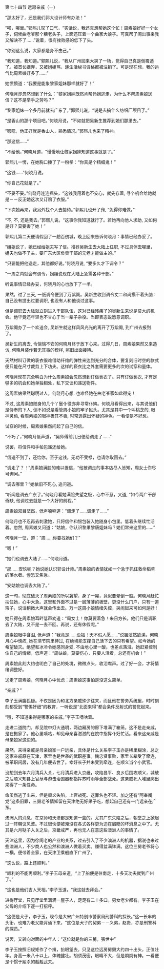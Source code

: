 

第七十四节 远房亲戚（一）

“那太好了，还是我们郭大设计师有办法！”

“唉，哪里。”郭熙儿叹了口气，“实话说，我还真想帮她这个忙！周素娘好好一个女子，伺候曲老爷那个糟老头子，上面还压着一个曲家大娘子。可真帮了闹出事来我又解决不了……”说着，很有挫败感的低下了头。

“你别这么说，大家都是身不由己。”

“我知道，我知道。”郭熙儿说，“我从广州回来大哭了一场，觉得自己真是倒霉透了。被首长嫌弃，又被姐姐骂，连生活秘书资格都被注销了。可是现在想，我的运气比周素娘好多了……”

她愤愤道：“我要是能象黎家姐妹那样就好了！”

何晓月却忽然想到了什么：“黎家姐妹既然肯帮怜姐逃走，为什么不帮周素娘送信？这不是举手之劳吗？”

“黎家姐妹一个多月前就去广东了。”郭熙儿说，“说是去搞什么纺织厂项目了。”

“是香山的那个项目吧。”何晓月说，“不如就把吴新生推荐到她们那里去。”

“嗯嗯，他正好就是香山人，熟悉情况。”郭熙儿也来了精神。

“那这信……”

“不给他，”何晓月道，“慢慢地让黎家姐妹知道这事就是了。”

郭熙儿一愣，在她胸口捶了了一粉拳：“你真是个精细鬼！”

“这钱……”何晓月说。

“你自己花就是了。”

“不妥不妥。”何晓月连连摇头，“这钱我用着也不安心，就先存着, 寻个机会给她就是－－反正她这次又订购了衣服。”

“下次她再来，我另外找个人去接待。”郭熙儿也开了窍, “免得你难做。”

“不, 不, 还是我去。”郭熙儿说，“这事你我知道就行了。若她再向他人求助, 又如何是好？莫要害了她！”

郭熙儿第二天便请假回了一趟百仞城，晚上回来告诉何晓月：事情已经办妥了。

“姐姐说了，她已经给姐夫写了信。推荐吴新生去大陆上任职, 不过具体去哪里，姐夫也做不了主，要广东大区负责干部的元老才能做主的。”

“只要能把他送走，其他都好说。”何晓月说, “要多久才下调令？”

“一周之内就会有调令，姐姐说现在大陆上急需各种干部。”

听说事情已经办妥，何晓月的心也放下了一半。

果然，过了三天, 一纸调令便到了万紫阁。吴新生收到调令丈二和尚摸不着头脑：自己没有提出过要调职, 也没有人和他谈过这事。

但是调职去大陆就立刻进入干部队伍，这对已经残疾了的吴新生来说是莫大的机会。他毕竟还年轻也不甘心于当一辈子杂役。当即表态说愿意调职。

万紫阁办了一个欢送会, 吴新生就这样风风光光的离开了万紫阁, 到广州去报到了。

吴新生的离去, 令惴惴不安的何晓月终于放下心来。过得几日，周素娘果然又来造访, 何晓月装作若无其事的模样, 照旧出面接待。

天然材料订做的亵衣很难借助纤维的弹性来达到充分的合体，要复刻旧时空的款式便只能在尺寸裁剪上下功夫。这样的亵衣比之外套需要更多的次的试穿和量体。

何晓月现在完全明白为什么周素娘会忽然想到订做亵衣了。只有订做亵衣, 才有足够多的机会和她单独相处，私下交谈和递送物件。

这周素娘果然聪明过人，何晓月心想, 也难怪她在曲老爷家如此得宠！

不过, 这周素娘随身的几个丫鬟仆役亦非寻常仆婢。何晓月看得出来，与其说他们是侍奉的下人, 倒不如说是看管周小娘的牢子狱头。尤其是其中一个叫桃芝的, 眼神灵动, 看周素娘的眼神极其不善, 时常透露出怀疑的神色。一看便是不好惹。

试穿的时候，周素娘果然问起了自己的信。

“不巧了，”何晓月低声道，“吴师傅前几日便给调走了……”

说罢，将信件和手帕包递还给她。

“信送不到了，还给你。至于这钱，无功不受禄，也请你取回去。”

“调走了？！”周素娘满脸的难以置信，“他被调走的事本店尽人皆知，周女士你尽可询问。”

“调去哪里？”她依旧不死心, 追问道。

“听闻是调去广东了。”何晓月看她满脸失望之极，心中不忍，又道, “如今两广干部奇缺, 他调过去就是一个大好的前程。”

周素娘双目茫然，低声喃喃道：“调走了……调走了……”

何晓月也不忍再去刺激她，只将信件和银包装入她随身小包里。低着头继续忙活着。忽然, 周素娘又问道：“姑娘，你认识黎果黎唐姐妹吗？她们常来这里的……”

何晓月一怔，道：“周……你要找她们？”

“嗯！”

“她们也调去大陆了……”何晓月道。

“那……安玖呢？她说她认识郭设计师。”周素娘的表情犹如一个急于抓住救命稻草的落水者。惶恐又焦急。

“安姑娘也调去大陆了。”

这一句，彻底破灭了周素娘的所以冀望，身子一晃，竟似要晕倒一般。何晓月赶忙扶住她，心中大急。这里和外面不过是一层薄薄的板壁，更没什么门户，只有一道帘子，说话稍微大声就会传出去。万一这周小娘情绪失控，哭闹起来可如何是好！

她只得在周素娘耳畔低声劝道：“周女士！你莫要着急！来日方长。他们只是调职去了大陆，又不是一去不回。再说，还有休假呢。”

周素娘眼中含泪, 低声道：“我竟是……没福！天不假人愿……”说罢泫然欲涕。何晓月心中愧疚, 她在清节院里待过, 在绝境能支撑自己活下去的只有希望。如今她的希望破灭。绝望和冰冷令她感同身受, 不由地心里一酸，也差点落泪。她赶紧控制住自己的情绪，低声道：“周姑娘，莫要伤心，只要人活着，总还有机会！”

周素娘此刻大约也明白了自己的处境，微微点头，收泪噤声。过了好一会，才将情绪调整好。

送走了周素娘，何晓月心中忧虑：周素娘这事怕是没这么简单。

“亲戚？”

李子玉满腹狐疑。不仅是因为和北方亲戚殊少往来，而且他在警务系统里，时时刻刻都受到“警惕奸细”的教育，一听说是“北面来得”都会条件反射式的警觉起来。

“哦，不知道来得是哪家的亲戚。”李子玉嘀咕着。

走进二道院门，却见院中灯火通明，两边厢房的廊下堆满了箱笼。这不是走亲戚，是在搬家了。他心里嘀咕，却见母亲喜滋滋的在院中指挥仆妇忙活。看来这亲戚是母亲娘家这边的。

果然，来得亲戚是母亲娘家一户远亲，具体是什么关系李子玉亦是稀里糊涂，总之这家亲戚原在天津，家里也是世袭的武职差事。魏忠贤事败，家里长辈受了牵连，被革职闲居，没有几年便去世了。幸好长子并未受到牵连，在顺义当个小武官。

没想到去年六月清兵入关，七月清兵进入京畿，攻陷昌平、良乡后围攻顺义，城破之后顺义知县上官荩与游击治国器都指挥苏时雨等全部战死。这亲戚死人堆里爬出来得了一条性命。

命虽然逃了出来，但是顺义失陷，上官战死。这罪名也不轻。加之还有“阿奉阉党”这条旧罪，三舅老爷情知留在天津绝无好果子吃，想起自己还有一门远亲在广东。

澳洲人的消息，在京师和天津都是知道一些的。尤其广东失陷之后，朝堂之上掀起过一阵朝议风波。不过很快便被淹没在各式各样更为迫在眉睫的坏消息之中了。尤其是六月鞑子入关之后，京畿戒严，再也无人在意这些澳洲人的事情了。

天津这里，因为徐阁老的产业的关系，过去引入了不少澳洲人的机器，据说也来过些澳洲人，不少商人也公然和澳洲人做着买卖。赚得盆满钵满。这位三舅老爷将心一横，便带着全家，在天津卫乘船直下广州了。

“这么说，路上还顺利。”

“顺利的不能再顺利。”李子玉母亲道，“上了船便是往南走，十多天功夫就到广州了。”

“这也是他们吉人天相。”李子玉道，“我这就去拜会。”

进得厅堂，只见厅堂里满满一屋子人，足足有二十多口。男女老少都有。李子玉在父母的介绍下逐一打招呼。

“这便是犬子，李子玉，现今是大宋广州特别市警察局刑警科的探长。”这一长串的头衔，也难为老父能背诵下来，“这位是犬子的契弟－－义弟，赵贵，亦是刑警科的探员。”

说罢，又转向对面的中年人：“这位就是你的三舅，張世中”

李子玉按照旧规矩作了个揖，抬眼望去，只见这位远房舅舅大约四十出头，正值壮年。身高一米八十以上，体魄健壮。胡须茂密，眼睛不大，但是炯炯有神。一看便是个惯于厮杀的赳赳武夫。

